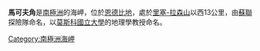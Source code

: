 {{coord|66|46|S|50|16|E|source:GNIS|display=title}}

'''馬可夫角'''是[[南極洲|南極洲]]的海岬，位於[[恩德比地|恩德比地]]，處於[[里塞-拉森山|里塞-拉森山]]以西13公里，由[[蘇聯|蘇聯]]探險隊命名，以[[莫斯科國立大學|莫斯科國立大學]]的地理學教授命名。

{{Antarctica-geo-stub}}
[[Category:南極洲海岬|Category:南極洲海岬]]